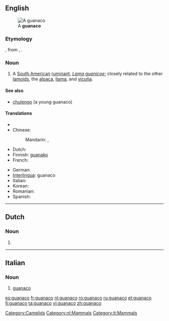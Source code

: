 ==English==
[[File:Guanaco 09.24.jpg|thumb|A '''guanaco''']]

===Etymology===
{{etyl|es}}, from {{etyl|qu}} {{term|wanaku|lang=qu}}, {{term|huanaco|lang=qu}}.

===Noun===
{{wikipedia}}
{{en-noun}}

# A [[South American]] [[ruminant]], ''[[Lama guanicoe]]''; closely related to the other [[lamoid]]s, the [[alpaca]], [[llama]], and [[vicuña]].

====See also====
* [[chulengo]] (a young guanaco)

====Translations====
{{trans-top|Lama guanicoe}}
* {{trreq|ar}}
* Chinese:
*: Mandarin: {{t|cmn|原駝|sc=Hani}}, {{t|cmn|原驼|tr=yuántuo|sc=Hani}}
* Dutch: {{t-|nl|guanaco}}
* Finnish: [[guanako]]
* French: {{t+|fr|guanaco|m}}
{{trans-mid}}
* German: {{t|de|Guanako|n}}
* [[Interlingua]]: guanaco
* Italian: {{t-|it|guanaco|m}}
* Korean: {{t|ko|과나코|tr=gwanako|sc=Hang}}
* Romanian: {{t+|ro|guanaco|m}}
* Spanish: {{t+|es|guanaco|m}}
{{trans-bottom}}

[[Category:Camelids]]

----

==Dutch==

===Noun===
{{nl-noun|guanaco's|dim=*}}

# {{l|en|guanaco}}

[[Category:nl:Mammals]]

----

==Italian==

===Noun===
{{it-noun|guanac|m|o|hi}}

# [[#English|guanaco]]

[[Category:it:Mammals]]

[[es:guanaco]]
[[fr:guanaco]]
[[nl:guanaco]]
[[ro:guanaco]]
[[ru:guanaco]]
[[et:guanaco]]
[[fi:guanaco]]
[[ta:guanaco]]
[[vi:guanaco]]
[[zh:guanaco]]